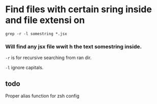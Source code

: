 # Find files with certain sring inside and file extensi on

```shell copy
grep -r -l somestring *.jsx
```

### Will find any jsx file wwit h the text somestring inside.

`-r` is for recursive searching from ran dir.

`-l` ignore capitals.


## todo

Proper alias function for zsh config



